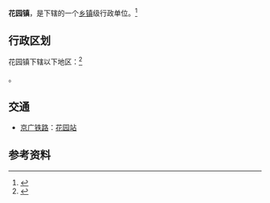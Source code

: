 {{中国乡级行政区|42/09/21/100/000}}

'''花园镇'''，是{{PRC admin/fullname|42/09/21/100/000|3}}下辖的一个[[乡镇|乡镇]]级行政单位。<ref>{{PRC admin/ref sgc|{{PRC admin/parent|42/09/21/100/000}}}}</ref>

== 行政区划 ==

花园镇下辖以下地区：<ref>{{PRC admin/ref sgc|42/09/21/100/000}}</ref>

{{PRC admin/children|42/09/21/100/000}}。

== 交通 ==
* {{rint|cn|rail}}[[京广铁路|京广铁路]]：[[花园站|花园站]]

== 参考资料 ==
{{reflist}}

{{PRC admin/navcat|42/09/21/100/000}}